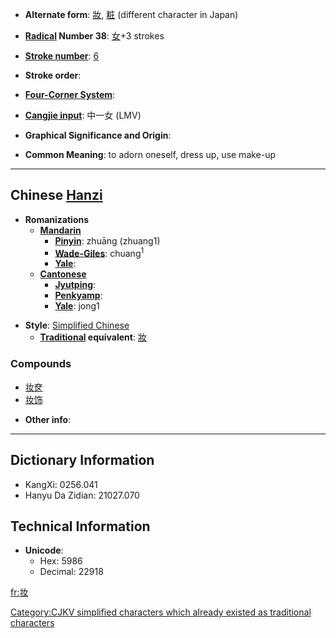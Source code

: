 * '''Alternate form''': [[妝]], [[粧]] (different character in Japan)

* '''[[Wiktionary:Chinese radical index| Radical]] Number 38''': [[Wiktionary:Chinese radical index 女|女]]+3 strokes

* '''[[Wiktionary:Chinese total strokes index|Stroke number]]''': [[Wiktionary:Chinese total strokes index 6|6]]

* '''Stroke order''': 

* '''[[Wiktionary:Chinese four corner index|Four-Corner System]]''': 

* '''[[Wiktionary:Chinese Cangjie index|Cangjie input]]''': 中一女 (LMV)

* '''Graphical Significance and Origin''': 

* '''Common Meaning''': to adorn oneself, dress up, use make-up

----

== Chinese [[Hanzi]] ==

* '''Romanizations'''
** '''[[Mandarin]]'''
*** '''[[Pinyin]]''': zhuāng (zhuang1)
*** '''[[Wade-Giles]]''': chuang<sup>1</sup>
*** '''[[Yale]]''': 
** '''[[Cantonese]]'''
*** '''[[Jyutping]]''':
*** '''[[Penkyamp]]''': 
*** '''[[Yale]]''': jong1

* '''Style''': [[Simplified Chinese]] 
** '''[[Traditional Chinese|Traditional]] equivalent''': [[妝]]

===Compounds===
*[[妆奁]]
*[[妆饰]]

* '''Other info''': 

----

== Dictionary Information ==

* KangXi: 0256.041
* Hanyu Da Zidian: 21027.070

== Technical Information ==

* '''Unicode''':
** Hex: 5986
** Decimal: 22918

[[Category:CJKV simplified characters which already existed as traditional characters]]

[[fr:妆]]